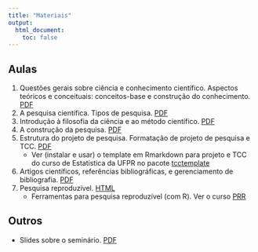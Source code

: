 ```yaml
---
title: "Materiais"
output:
  html_document:
    toc: false
---
```


<!--
1. Topicos 1
2. Topicos 2
3. Filosofia
4. Topicos 3
5. Estruturação do projeto
-->

## Aulas

1. Questões gerais sobre ciência e conhecimento científico. Aspectos
   teóricos e conceituais: conceitos-base e construção do conhecimento.
   [PDF](slides/topicos_cap1.pdf)
2. A pesquisa científica. Tipos de pesquisa.
   [PDF](slides/topicos_cap2.pdf)
3. Introdução à filosofia da ciência e ao método científico.
   [PDF](slides/metodo_cientifico.pdf)
4. A construção da pesquisa. [PDF](slides/topicos_cap3.pdf)
5. Estrutura do projeto de pesquisa. Formatação de projeto de pesquisa e
   TCC. [PDF](slides/projeto-pesquisa.pdf)
   - Ver (instalar e usar) o template em Rmarkdown para projeto e TCC do
     curso de  Estatística da UFPR no pacote
     [tcctemplate](https://github.com/fernandomayer/tcctemplate)
6. Artigos científicos, referências bibliográficas, e gerenciamento de
   bibliografia. [PDF](slides/mendeley.pdf)
7. Pesquisa reproduzível.
   [HTML](http://leg.ufpr.br/~fernandomayer/pesqrep/#1)
   - Ferramentas para pesquisa reproduzível (com R). Ver o curso
     [PRR](http://cursos.leg.ufpr.br/prr/)


## Outros

- Slides sobre o seminário. [PDF](slides/seminario_artigos.pdf)
